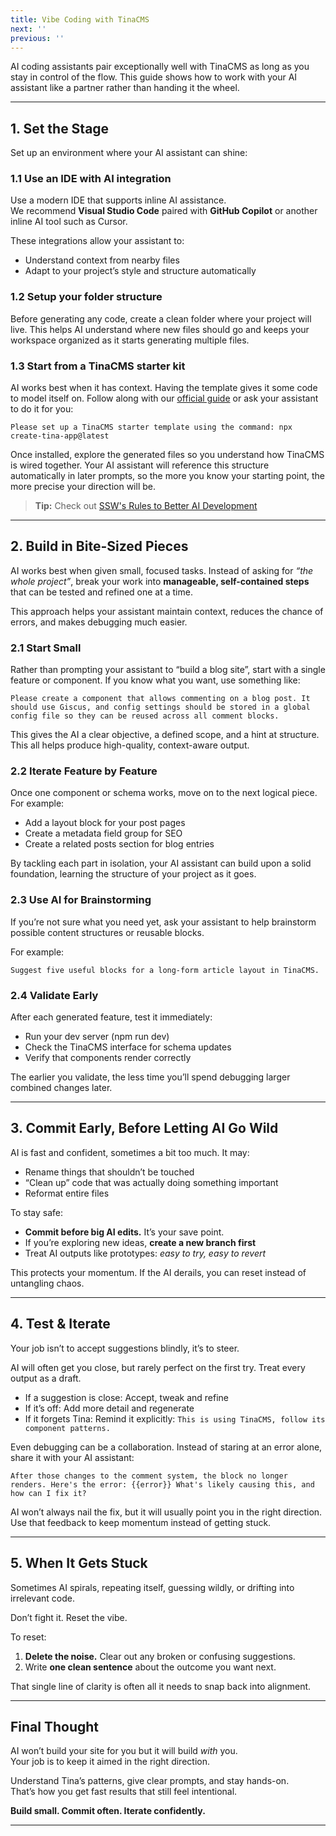 ```yaml
---
title: Vibe Coding with TinaCMS
next: ''
previous: ''
---
```


AI coding assistants pair exceptionally well with TinaCMS as long as you stay in control of the flow. This guide shows how to work with your AI assistant like a partner rather than handing it the wheel.

***

## 1. Set the Stage

Set up an environment where your AI assistant can shine:

### 1.1 Use an IDE with AI integration

Use a modern IDE that supports inline AI assistance.\
We recommend **Visual Studio Code** paired with **GitHub Copilot** or another inline AI tool such as Cursor.

These integrations allow your assistant to:

* Understand context from nearby files
* Adapt to your project’s style and structure automatically

### 1.2 Setup your folder structure

Before generating any code, create a clean folder where your project will live.
This helps AI understand where new files should go and keeps your workspace organized as it starts generating multiple files.

### 1.3 Start from a TinaCMS starter kit

AI works best when it has context. Having the template gives it some code to model itself on. Follow along with our [official guide](https://tina.io/docs/introduction/using-starter) or ask your assistant to do it for you:

`Please set up a TinaCMS starter template using the command: npx create-tina-app@latest`

Once installed, explore the generated files so you understand how TinaCMS is wired together.
Your AI assistant will reference this structure automatically in later prompts, so the more you know your starting point, the more precise your direction will be.

> **Tip:** Check out [SSW's Rules to Better AI Development](https://www.ssw.com.au/rules/rules-to-better-ai-development/)

***

## 2. Build in Bite-Sized Pieces

AI works best when given small, focused tasks. Instead of asking for *“the whole project”*, break your work into **manageable, self-contained steps** that can be tested and refined one at a time.

This approach helps your assistant maintain context, reduces the chance of errors, and makes debugging much easier.

### 2.1 Start Small

Rather than prompting your assistant to “build a blog site”, start with a single feature or component. If you know what you want, use something like:

`Please create a component that allows commenting on a blog post. It should use Giscus, and config settings should be stored in a global config
 file so they can be reused across all comment blocks.`

This gives the AI a clear objective, a defined scope, and a hint at structure. This all helps produce high-quality, context-aware output.

### 2.2 Iterate Feature by Feature

Once one component or schema works, move on to the next logical piece.
For example:

* Add a layout block for your post pages
* Create a metadata field group for SEO
* Create a related posts section for blog entries

By tackling each part in isolation, your AI assistant can build upon a solid foundation, learning the structure of your project as it goes.

### 2.3 Use AI for Brainstorming

If you’re not sure what you need yet, ask your assistant to help brainstorm possible content structures or reusable blocks.

For example:

`Suggest five useful blocks for a long-form article layout in TinaCMS.`

### 2.4 Validate Early

After each generated feature, test it immediately:

* Run your dev server (npm run dev)
* Check the TinaCMS interface for schema updates
* Verify that components render correctly

The earlier you validate, the less time you’ll spend debugging larger combined changes later.

***

## 3. Commit Early, Before Letting AI Go Wild

AI is fast and confident, sometimes a bit too much. It may:

* Rename things that shouldn’t be touched
* “Clean up” code that was actually doing something important
* Reformat entire files

To stay safe:

* **Commit before big AI edits.** It’s your save point.
* If you’re exploring new ideas, **create a new branch first**
* Treat AI outputs like prototypes: *easy to try, easy to revert*

This protects your momentum. If the AI derails, you can reset instead of untangling chaos.

***

## 4. Test & Iterate

Your job isn’t to accept suggestions blindly, it’s to steer.

AI will often get you close, but rarely perfect on the first try.
Treat every output as a draft.

* If a suggestion is close: Accept, tweak and refine
* If it’s off: Add more detail and regenerate
* If it forgets Tina: Remind it explicitly: `This is using TinaCMS, follow its component patterns.`

Even debugging can be a collaboration. Instead of staring at an error alone, share it with your AI assistant:

`After those changes to the comment system, the block no longer renders.
Here's the error: {{error}}
What's likely causing this, and how can I fix it?`

AI won’t always nail the fix, but it will usually point you in the right direction. Use that feedback to keep momentum instead of getting stuck.

***

## 5. When It Gets Stuck

Sometimes AI spirals, repeating itself, guessing wildly, or drifting into irrelevant code.

Don’t fight it. Reset the vibe.

To reset:

1. **Delete the noise.** Clear out any broken or confusing suggestions.
2. Write **one clean sentence** about the outcome you want next.

That single line of clarity is often all it needs to snap back into alignment.

***

## Final Thought

AI won’t build your site for you but it will build *with* you.\
Your job is to keep it aimed in the right direction.

Understand Tina’s patterns, give clear prompts, and stay hands-on.\
That’s how you get fast results that still feel intentional.

**Build small. Commit often. Iterate confidently.**

***
